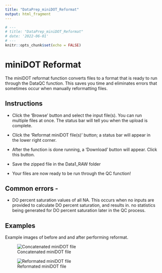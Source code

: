 ```yaml
---
title: "DataPrep_miniDOT_Reformat"
output: html_fragment
---
```

```r
# ---
# title: "DataPrep_miniDOT_Reformat"
# date: '2022-06-01'
# ---
knitr::opts_chunk$set(echo = FALSE)
```

# miniDOT Reformat

The miniDOT reformat function  converts files to a format that is ready to run 
through the DataQC function. This saves you time and eliminates errors that 
sometimes occur when manually reformatting files.

## Instructions

* Click the ‘Browse’ button and select the input file(s). You can run multiple 
files at once. The status bar will tell you when the upload is complete.

* Click the ‘Reformat miniDOT file(s)’ button; a status bar will appear in the 
lower right corner.

* After the function is done running, a ‘Download’ button will appear. Click 
this button.

* Save the zipped file in the Data1_RAW folder

* Your files are now ready to be run through the QC function!

## Common errors -

*	DO percent saturation values of all NA. This occurs when no inputs are 
provided to calculate DO percent saturation, and results in. no statistics being
generated for DO percent saturation later in the QC process.

## Examples

Example images of before and and after performing reformat.

![Concatenated miniDOT file](RMD_Images/miniDOT_2cat.png)


![Reformated miniDOT file](RMD_Images/miniDOT_3reformat.png)

